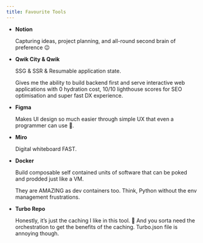 ```yaml
---
title: Favourite Tools
---
```


- **Notion**
    
    Capturing ideas, project planning, and all-round second brain of preference 😉
    
- **Qwik City & Qwik**
    
    SSG & SSR & Resumable application state.
    
    Gives me the ability to build backend first and serve interactive web applications  with 0 hydration cost, 10/10 lighthouse scores for SEO optimisation and super fast DX experience.
    
- **Figma**
    
    Makes UI design so much easier through simple UX that even a programmer can use 🤪.
    
- **Miro**
    
    Digital whiteboard FAST.
    

- **Docker**
    
    Build composable self contained units of software that can be poked and prodded just like a VM.
    
    They are AMAZING as dev containers too. Think, Python without the env management frustrations.
    
- **Turbo Repo**
    
    Honestly, it’s just the caching I like in this tool. 🤔 And you sorta need the orchestration to get the benefits of the caching. Turbo.json file is annoying though.